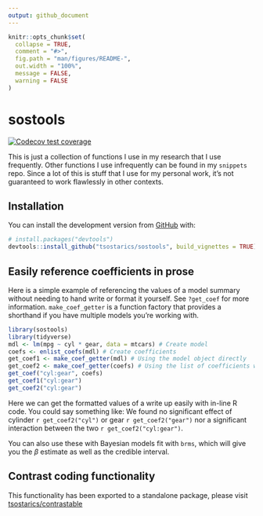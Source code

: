 ```yaml
---
output: github_document
---
```


<!-- README.md is generated from README.Rmd. Please edit that file -->

```r
knitr::opts_chunk$set(
  collapse = TRUE,
  comment = "#>",
  fig.path = "man/figures/README-",
  out.width = "100%",
  message = FALSE,
  warning = FALSE
)
```

# sostools

<!-- badges: start -->
[![Codecov test coverage](https://codecov.io/gh/tsostarics/sostools/branch/master/graph/badge.svg)](https://codecov.io/gh/tsostarics/sostools?branch=master)
<!-- badges: end -->

This is just a collection of functions I use in my research that I use
frequently. Other functions I use infrequently can be found in my `snippets`
repo. Since a lot of this is stuff that I use for my personal work,
it's not guaranteed to work flawlessly in other contexts.

## Installation

You can install the development version from [GitHub](https://github.com/) with:

``` r
# install.packages("devtools")
devtools::install_github("tsostarics/sostools", build_vignettes = TRUE)
```
## Easily reference coefficients in prose

Here is a simple example of referencing the values of a model summary
without needing to hand write or format it yourself. See `?get_coef` for more
information. `make_coef_getter` is a function factory that provides a shorthand
if you have multiple models you're working with.

```r
library(sostools)
library(tidyverse)
mdl <- lm(mpg ~ cyl * gear, data = mtcars) # Create model
coefs <- enlist_coefs(mdl) # Create coefficients
get_coef1 <- make_coef_getter(mdl) # Using the model object directly
get_coef2 <- make_coef_getter(coefs) # Using the list of coefficients we made
get_coef("cyl:gear", coefs)
get_coef1("cyl:gear")
get_coef2("cyl:gear")
```

Here we can get the formatted values of a write up easily with in-line R code.
You could say something like: We found no significant effect of cylinder 
`r get_coef2("cyl")` or gear `r get_coef2("gear")` nor a significant interaction
between the two `r get_coef2("cyl:gear")`.

You can also use these with Bayesian models fit with `brms`, which will give you
the $\beta$ estimate as well as the credible interval.

## Contrast coding functionality

This functionality has been exported to a standalone package, please visit
[tsostarics/contrastable](https://github.com/tsostarics/contrastable)
